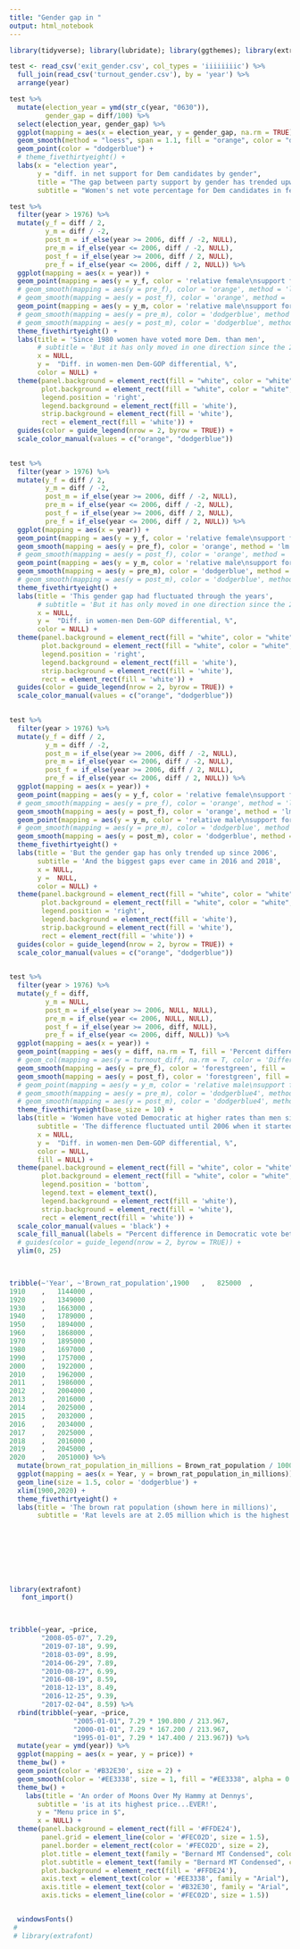 ```yaml
---
title: "Gender gap in "
output: html_notebook
---
```




```r
library(tidyverse); library(lubridate); library(ggthemes); library(extrafont); library(scales); library(ggalt)
```

```r
test <- read_csv('exit_gender.csv', col_types = 'iiiiiiiic') %>%
  full_join(read_csv('turnout_gender.csv'), by = 'year') %>%
  arrange(year)

```


```r
test %>% 
  mutate(election_year = ymd(str_c(year, "0630")),
         gender_gap = diff/100) %>% 
  select(election_year, gender_gap) %>% 
  ggplot(mapping = aes(x = election_year, y = gender_gap, na.rm = TRUE)) +
  geom_smooth(method = "loess", span = 1.1, fill = "orange", color = "darkorange", alpha = .2, linetype = "dashed") +
  geom_point(color = "dodgerblue") +
  # theme_fivethirtyeight() +
  labs(x = "election year",
       y = "diff. in net support for Dem candidates by gender",
       title = "The gap between party support by gender has trended upward since the 1980s",
       subtitle = "Women's net vote percentage for Dem candidates in federal elections less that of men")
```



```r
test %>%
  filter(year > 1976) %>%
  mutate(y_f = diff / 2,
         y_m = diff / -2,
         post_m = if_else(year >= 2006, diff / -2, NULL),
         pre_m = if_else(year <= 2006, diff / -2, NULL),
         post_f = if_else(year >= 2006, diff / 2, NULL),
         pre_f = if_else(year <= 2006, diff / 2, NULL)) %>%
  ggplot(mapping = aes(x = year)) +
  geom_point(mapping = aes(y = y_f, color = 'relative female\nsupport for\nDems over\nGOP'), size = 3) + 
  # geom_smooth(mapping = aes(y = pre_f), color = 'orange', method = 'lm', fill = 'orange', alpha = 0.3, na.rm = T) +
  # geom_smooth(mapping = aes(y = post_f), color = 'orange', method = 'lm', fill = 'orange', alpha = 0.3, na.rm = T) +
  geom_point(mapping = aes(y = y_m, color = 'relative male\nsupport for\nDemsover\nGOP'), size = 3) +
  # geom_smooth(mapping = aes(y = pre_m), color = 'dodgerblue', method = 'lm', fill = 'dodgerblue', alpha = 0.3, na.rm = T) +
  # geom_smooth(mapping = aes(y = post_m), color = 'dodgerblue', method = 'lm', fill = 'dodgerblue', alpha = 0.3, na.rm = T) +
  theme_fivethirtyeight() +
  labs(title = 'Since 1980 women have voted more Dem. than men',
       # subtitle = 'But it has only moved in one direction since the 2006 midterm elections',
       x = NULL,
       y =  "Diff. in women-men Dem-GOP differential, %",
       color = NULL) +
  theme(panel.background = element_rect(fill = "white", color = "white", size = 0),
        plot.background = element_rect(fill = "white", color = "white", size = 0),
        legend.position = 'right',
        legend.background = element_rect(fill = 'white'),
        strip.background = element_rect(fill = 'white'),
        rect = element_rect(fill = 'white')) +
  guides(color = guide_legend(nrow = 2, byrow = TRUE)) +
  scale_color_manual(values = c("orange", "dodgerblue"))
  
```



```r
test %>%
  filter(year > 1976) %>%
  mutate(y_f = diff / 2,
         y_m = diff / -2,
         post_m = if_else(year >= 2006, diff / -2, NULL),
         pre_m = if_else(year <= 2006, diff / -2, NULL),
         post_f = if_else(year >= 2006, diff / 2, NULL),
         pre_f = if_else(year <= 2006, diff / 2, NULL)) %>%
  ggplot(mapping = aes(x = year)) +
  geom_point(mapping = aes(y = y_f, color = 'relative female\nsupport for\nDems over\nGOP'), size = 3) + 
  geom_smooth(mapping = aes(y = pre_f), color = 'orange', method = 'lm', fill = 'orange', alpha = 0.3, na.rm = T) +
  # geom_smooth(mapping = aes(y = post_f), color = 'orange', method = 'lm', fill = 'orange', alpha = 0.3, na.rm = T) +
  geom_point(mapping = aes(y = y_m, color = 'relative male\nsupport for\nDemsover\nGOP'), size = 3) +
  geom_smooth(mapping = aes(y = pre_m), color = 'dodgerblue', method = 'lm', fill = 'dodgerblue', alpha = 0.3, na.rm = T) +
  # geom_smooth(mapping = aes(y = post_m), color = 'dodgerblue', method = 'lm', fill = 'dodgerblue', alpha = 0.3, na.rm = T) +
  theme_fivethirtyeight() +
  labs(title = 'This gender gap had fluctuated through the years',
       # subtitle = 'But it has only moved in one direction since the 2006 midterm elections',
       x = NULL,
       y =  "Diff. in women-men Dem-GOP differential, %",
       color = NULL) +
  theme(panel.background = element_rect(fill = "white", color = "white", size = 0),
        plot.background = element_rect(fill = "white", color = "white", size = 0),
        legend.position = 'right',
        legend.background = element_rect(fill = 'white'),
        strip.background = element_rect(fill = 'white'),
        rect = element_rect(fill = 'white')) +
  guides(color = guide_legend(nrow = 2, byrow = TRUE)) +
  scale_color_manual(values = c("orange", "dodgerblue"))
  
```



```r
test %>%
  filter(year > 1976) %>%
  mutate(y_f = diff / 2,
         y_m = diff / -2,
         post_m = if_else(year >= 2006, diff / -2, NULL),
         pre_m = if_else(year <= 2006, diff / -2, NULL),
         post_f = if_else(year >= 2006, diff / 2, NULL),
         pre_f = if_else(year <= 2006, diff / 2, NULL)) %>%
  ggplot(mapping = aes(x = year)) +
  geom_point(mapping = aes(y = y_f, color = 'relative female\nsupport for\nDems over\nGOP'), size = 3) + 
  # geom_smooth(mapping = aes(y = pre_f), color = 'orange', method = 'lm', fill = 'orange', alpha = 0.3, na.rm = T) +
  geom_smooth(mapping = aes(y = post_f), color = 'orange', method = 'lm', fill = 'orange', alpha = 0.3, na.rm = T) +
  geom_point(mapping = aes(y = y_m, color = 'relative male\nsupport for\nDemsover\nGOP'), size = 3) +
  # geom_smooth(mapping = aes(y = pre_m), color = 'dodgerblue', method = 'lm', fill = 'dodgerblue', alpha = 0.3, na.rm = T) +
  geom_smooth(mapping = aes(y = post_m), color = 'dodgerblue', method = 'lm', fill = 'dodgerblue', alpha = 0.3, na.rm = T) +
  theme_fivethirtyeight() +
  labs(title = 'But the gender gap has only trended up since 2006',
       subtitle = 'And the biggest gaps ever came in 2016 and 2018',
       x = NULL,
       y =  NULL,
       color = NULL) +
  theme(panel.background = element_rect(fill = "white", color = "white", size = 0),
        plot.background = element_rect(fill = "white", color = "white", size = 0),
        legend.position = 'right',
        legend.background = element_rect(fill = 'white'),
        strip.background = element_rect(fill = 'white'),
        rect = element_rect(fill = 'white')) +
  guides(color = guide_legend(nrow = 2, byrow = TRUE)) +
  scale_color_manual(values = c("orange", "dodgerblue"))
  
```


```r
test %>%
  filter(year > 1976) %>%
  mutate(y_f = diff,
         y_m = NULL,
         post_m = if_else(year >= 2006, NULL, NULL),
         pre_m = if_else(year <= 2006, NULL, NULL),
         post_f = if_else(year >= 2006, diff, NULL),
         pre_f = if_else(year <= 2006, diff, NULL)) %>%
  ggplot(mapping = aes(x = year)) +
  geom_point(mapping = aes(y = diff, na.rm = T, fill = 'Percent difference in Democratic vote between men and women'), size = 3, color = 'forestgreen') +
  # geom_col(mapping = aes(y = turnout_diff, na.rm = T, color = 'Difference in voter turnout between women and men'), size = 1, fill = 'salmon') +
  geom_smooth(mapping = aes(y = pre_f), color = 'forestgreen', fill = 'forestgreen', method = 'lm', alpha = 0.3, na.rm = T, linetype = 'dashed', size = 0) +
  geom_smooth(mapping = aes(y = post_f), color = 'forestgreen', fill = 'forestgreen', method = 'lm', alpha = 0.3, na.rm = T, linetype = 'dashed', size = 0) +
  # geom_point(mapping = aes(y = y_m, color = 'relative male\nsupport for\nDemsover\nGOP'), size = 3) +
  # geom_smooth(mapping = aes(y = pre_m), color = 'dodgerblue4', method = 'lm', fill = 'dodgerblue', alpha = 0.3, na.rm = T) +
  # geom_smooth(mapping = aes(y = post_m), color = 'dodgerblue4', method = 'lm', fill = 'dodgerblue', alpha = 0.3, na.rm = T) +
  theme_fivethirtyeight(base_size = 10) +
  labs(title = 'Women have voted Democratic at higher rates than men since 1980',
       subtitle = 'The difference fluctuated until 2006 when it started trending upward to its highest points in 2016 and 2018',
       x = NULL,
       y =  "Diff. in women-men Dem-GOP differential, %",
       color = NULL,
       fill = NULL) +
  theme(panel.background = element_rect(fill = "white", color = "white", size = 0),
        plot.background = element_rect(fill = "white", color = "white", size = 0),
        legend.position = 'bottom',
        legend.text = element_text(),
        legend.background = element_rect(fill = 'white'),
        strip.background = element_rect(fill = 'white'),
        rect = element_rect(fill = 'white')) +
  scale_color_manual(values = 'black') +
  scale_fill_manual(labels = "Percent difference in Democratic vote between men and women", values = "forestgreen") +
  # guides(color = guide_legend(nrow = 2, byrow = TRUE)) +
  ylim(0, 25)
  
```



```r

```

```r
tribble(~'Year', ~'Brown_rat_population',1900	,	825000	,
1910	,	1144000	,
1920	,	1349000	,
1930	,	1663000	,
1940	,	1789000	,
1950	,	1894000	,
1960	,	1868000	,
1970	,	1895000	,
1980	,	1697000	,
1990	,	1757000	,
2000	,	1922000	,
2010	,	1962000	,
2011	,	1986000	,
2012	,	2004000	,
2013	,	2016000	,
2014	,	2025000	,
2015	,	2032000	,
2016	,	2034000	,
2017	,	2025000	,
2018	,	2016000	,
2019	,	2045000	,
2020	,	2051000) %>%
  mutate(brown_rat_population_in_millions = Brown_rat_population / 1000000) %>%
  ggplot(mapping = aes(x = Year, y = brown_rat_population_in_millions)) +
  geom_line(size = 1.5, color = 'dodgerblue') +
  xlim(1900,2020) +
  theme_fivethirtyeight() +
  labs(title = 'The brown rat population (shown here in millions)',
       subtitle = 'Rat levels are at 2.05 million which is the highest that it has EVER been')

        
        
        
        
        
        


```

```r
library(extrafont)
   font_import()
 


tribble(~year, ~price,
        "2008-05-07", 7.29,
        "2019-07-18", 9.99,
        "2018-03-09", 8.99,
        "2014-06-29", 7.89,
        "2010-08-27", 6.99,
        "2016-08-19", 8.59,
        "2018-12-13", 8.49,
        "2016-12-25", 9.39,
        "2017-02-04", 8.59) %>%
  rbind(tribble(~year, ~price,
                "2005-01-01", 7.29 * 190.800 / 213.967,
                "2000-01-01", 7.29 * 167.200 / 213.967,
                "1995-01-01", 7.29 * 147.400 / 213.967)) %>%
  mutate(year = ymd(year)) %>%
  ggplot(mapping = aes(x = year, y = price)) +
  theme_bw() +
  geom_point(color = '#B32E30', size = 2) +
  geom_smooth(color = '#EE3338', size = 1, fill = "#EE3338", alpha = 0.5, method = 'lm') +
  theme_bw() +
    labs(title = 'An order of Moons Over My Hammy at Dennys',
       subtitle = 'is at its highest price...EVER!',
       y = "Menu price in $",
       x = NULL) +
  theme(panel.background = element_rect(fill = '#FFDE24'),
        panel.grid = element_line(color = '#FEC02D', size = 1.5),
        panel.border = element_rect(color = '#FEC02D', size = 2),
        plot.title = element_text(family = "Bernard MT Condensed", color = '#B32E30', size = 22, hjust = 0.4),
        plot.subtitle = element_text(family = "Bernard MT Condensed", color = '#B32E30', size = 16, hjust = 0.4),
        plot.background = element_rect(fill = '#FFDE24'),
        axis.text = element_text(color = '#EE3338', family = "Arial"),
        axis.title = element_text(color = '#B32E30', family = "Arial", size = 12),
        axis.ticks = element_line(color = '#FEC02D', size = 1.5)) 


  windowsFonts()
 # 
 # library(extrafont)
```

